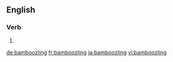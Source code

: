 
==English==

===Verb===
{{head|en}}

# {{present participle of|bamboozle}}

[[de:bamboozling]]
[[fr:bamboozling]]
[[ja:bamboozling]]
[[vi:bamboozling]]